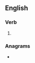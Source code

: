 ==English==

===Verb===
{{head|en|present participle}}

# {{present participle of|frail|lang=en|nocat=1}}

===Anagrams===
* {{anagrams|en|fairling|flairing}}